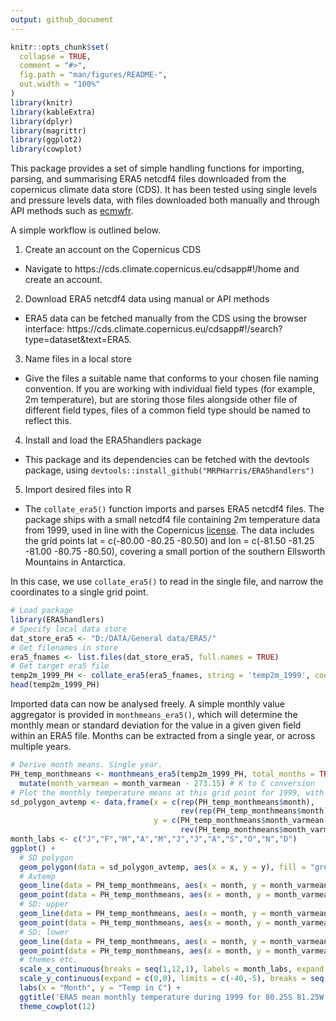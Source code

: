 ```yaml
---
output: github_document
---
```


```r
knitr::opts_chunk$set(
  collapse = TRUE,
  comment = "#>",
  fig.path = "man/figures/README-",
  out.width = "100%"
)
library(knitr)
library(kableExtra)
library(dplyr)
library(magrittr)
library(ggplot2)
library(cowplot)
```

This package provides a set of simple handling functions for importing, parsing, and summarising ERA5 netcdf4 files downloaded from the copernicus climate data store (CDS). It has been tested using single levels and pressure levels data, with files downloaded both manually and through API methods such as [ecmwfr](https://github.com/bluegreen-labs/ecmwfr). 

A simple workflow is outlined below.

1) Create an account on the Copernicus CDS

* Navigate to https://cds.climate.copernicus.eu/cdsapp#!/home and create an account. 

2) Download ERA5 netcdf4 data using manual or API methods

* ERA5 data can be fetched manually from the CDS using the browser interface: https://cds.climate.copernicus.eu/cdsapp#!/search?type=dataset&text=ERA5. 

3) Name files in a local store

* Give the files a suitable name that conforms to your chosen file naming convention. If you are working with individual field types (for example, 2m temperature), but are storing those files alongside other file of different field types, files of a common field type should be named to reflect this.

4) Install and load the ERA5handlers package

* This package and its dependencies can be fetched with the devtools package, using `devtools::install_github("MRPHarris/ERA5handlers")`

5) Import desired files into R

* The `collate_era5()` function imports and parses ERA5 netcdf4 files. The package ships with a small netcdf4 file containing 2m temperature data from 1999, used in line with the Copernicus [license](https://cds.climate.copernicus.eu/api/v2/terms/static/licence-to-use-copernicus-products.pdf). The data includes the grid points lat = c(-80.00 -80.25 -80.50) and lon = c(-81.50 -81.25 -81.00 -80.75 -80.50), covering a small portion of the southern Ellsworth Mountains in Antarctica.

In this case, we use `collate_era5()` to read in the single file, and narrow the coordinates to a single grid point.

```r
# Load package
library(ERA5handlers)
# Specify local data store
dat_store_era5 <- "D:/DATA/General data/ERA5/"
# Get filenames in store
era5_fnames <- list.files(dat_store_era5, full.names = TRUE)
# Get target era5 file
temp2m_1999_PH <- collate_era5(era5_fnames, string = 'temp2m_1999', coords = c(-80.25, -81.25))
head(temp2m_1999_PH)
```

Imported data can now be analysed freely. A simple monthly value aggregator is provided in `monthmeans_era5()`, which will determine the monthly mean or standard deviation for the value in a given given field within an ERA5 file. Months can be extracted from a single year, or across multiple years.

```r
# Derive month means. Single year.
PH_temp_monthmeans <- monthmeans_era5(temp2m_1999_PH, total_months = TRUE) %>%
  mutate(month_varmean = month_varmean - 273.15) # K to C conversion
# Plot the monthly temperature means at this grid point for 1999, with standard devations
sd_polygon_avtemp <- data.frame(x = c(rep(PH_temp_monthmeans$month), 
                                      rev(rep(PH_temp_monthmeans$month))), 
                                y = c(PH_temp_monthmeans$month_varmean + PH_temp_monthmeans$month_varsd, 
                                      rev(PH_temp_monthmeans$month_varmean - PH_temp_monthmeans$month_varsd)))
month_labs <- c("J","F","M","A","M","J","J","A","S","O","N","D")
ggplot() +
  # SD polygon
  geom_polygon(data = sd_polygon_avtemp, aes(x = x, y = y), fill = "grey60", colour = "NA", alpha = 0.2) +
  # Avtemp
  geom_line(data = PH_temp_monthmeans, aes(x = month, y = month_varmean)) +
  geom_point(data = PH_temp_monthmeans, aes(x = month, y = month_varmean)) +
  # SD: upper
  geom_line(data = PH_temp_monthmeans, aes(x = month, y = month_varmean + month_varsd), linetype = 'dashed') +
  geom_point(data = PH_temp_monthmeans, aes(x = month, y = month_varmean + month_varsd), shape = 4) +
  # SD: lower
  geom_line(data = PH_temp_monthmeans, aes(x = month, y = month_varmean - month_varsd), linetype = 'dashed') +
  geom_point(data = PH_temp_monthmeans, aes(x = month, y = month_varmean - month_varsd), shape = 4) +
  # themes etc.
  scale_x_continuous(breaks = seq(1,12,1), labels = month_labs, expand = c(0,0)) +
  scale_y_continuous(expand = c(0,0), limits = c(-40,-5), breaks = seq(-40,-5,5)) +
  labs(x = "Month", y = "Temp in C") +
  ggtitle('ERA5 mean monthly temperature during 1999 for 80.25S 81.25W') +
  theme_cowplot(12)

```


